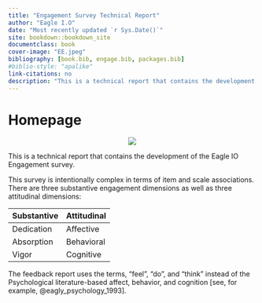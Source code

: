 --- 
title: "Engagement Survey Technical Report"
author: "Eagle I.O"
date: "Most recently updated `r Sys.Date()`"
site: bookdown::bookdown_site
documentclass: book
cover-image: "EE.jpeg"
bibliography: [book.bib, engage.bib, packages.bib]
#biblio-style: "apalike"
link-citations: no
description: "This is a technical report that contains the development of the Eagle IO Engagement survey. The output format for this example is bookdown::gitbook."
---
# Homepage {-#Homepage}

<center>
![](EE.jpeg)
</center>  

This is a technical report that contains the development of the Eagle IO Engagement survey.

This survey is intentionally complex in terms of item and scale associations. There are three substantive engagement dimensions as well as three attitudinal dimensions: 

| Substantive    | Attitudinal   |
|----------------|---------------|
| Dedication     | Affective     |
| Absorption     | Behavioral    |
| Vigor          | Cognitive     |

The feedback report uses the terms, "feel", "do", and "think" instead of the Psychological literature-based affect, behavior, and cognition [see, for example, @eagly_psychology_1993].

